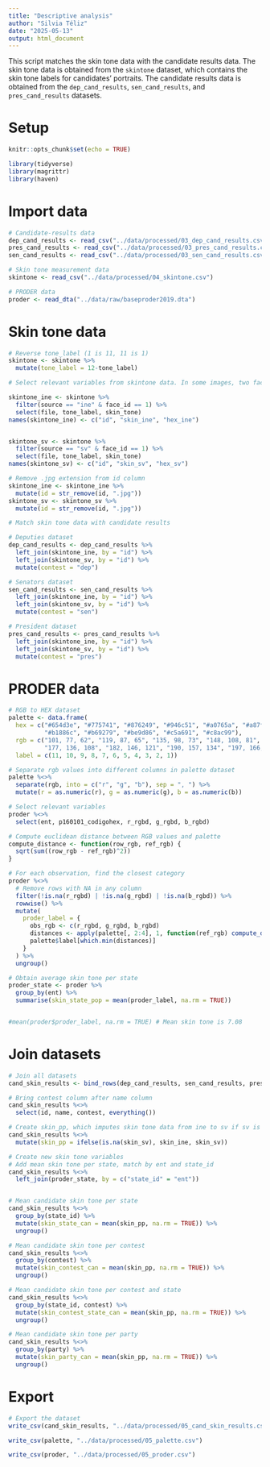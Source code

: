 ```yaml
---
title: "Descriptive analysis"
author: "Silvia Téliz"
date: "2025-05-13"
output: html_document
---
```


This script matches the skin tone data with the candidate results data. The skin tone data is obtained from the `skintone` dataset, which contains the skin tone labels for candidates' portraits. The candidate results data is obtained from the `dep_cand_results`, `sen_cand_results`, and `pres_cand_results` datasets.

# Setup

```r
knitr::opts_chunk$set(echo = TRUE)
```

```r
library(tidyverse)
library(magrittr)
library(haven)
```

# Import data

```r
# Candidate-results data
dep_cand_results <- read_csv("../data/processed/03_dep_cand_results.csv")
pres_cand_results <- read_csv("../data/processed/03_pres_cand_results.csv")
sen_cand_results <- read_csv("../data/processed/03_sen_cand_results.csv")

# Skin tone measurement data
skintone <- read_csv("../data/processed/04_skintone.csv")

# PRODER data
proder <- read_dta("../data/raw/baseproder2019.dta")

```

# Skin tone data

```r
# Reverse tone_label (1 is 11, 11 is 1)
skintone <- skintone %>%
  mutate(tone_label = 12-tone_label)

# Select relevant variables from skintone data. In some images, two faces were detected. We select the one with the highest confidence score.

skintone_ine <- skintone %>%
  filter(source == "ine" & face_id == 1) %>%
  select(file, tone_label, skin_tone)
names(skintone_ine) <- c("id", "skin_ine", "hex_ine")


skintone_sv <- skintone %>%
  filter(source == "sv" & face_id == 1) %>%
  select(file, tone_label, skin_tone)
names(skintone_sv) <- c("id", "skin_sv", "hex_sv")

# Remove .jpg extension from id column
skintone_ine <- skintone_ine %>%
  mutate(id = str_remove(id, ".jpg"))
skintone_sv <- skintone_sv %>%
  mutate(id = str_remove(id, ".jpg"))

```


```r
# Match skin tone data with candidate results

# Deputies dataset
dep_cand_results <- dep_cand_results %>%
  left_join(skintone_ine, by = "id") %>%
  left_join(skintone_sv, by = "id") %>%
  mutate(contest = "dep")

# Senators dataset
sen_cand_results <- sen_cand_results %>%
  left_join(skintone_ine, by = "id") %>%
  left_join(skintone_sv, by = "id") %>%
  mutate(contest = "sen")

# President dataset
pres_cand_results <- pres_cand_results %>%
  left_join(skintone_ine, by = "id") %>%
  left_join(skintone_sv, by = "id") %>%
  mutate(contest = "pres")

```

# PRODER data
```r
# RGB to HEX dataset
palette <- data.frame(
  hex = c("#654d3e", "#775741", "#876249", "#946c51", "#a0765a", "#a87f64", 
          "#b1886c", "#b69279", "#be9d86", "#c5a691", "#c8ac99"),
  rgb = c("101, 77, 62", "119, 87, 65", "135, 98, 73", "148, 108, 81", "160, 118, 90", "168, 127, 100", 
          "177, 136, 108", "182, 146, 121", "190, 157, 134", "197, 166, 145", "200, 172, 153"),
  label = c(11, 10, 9, 8, 7, 6, 5, 4, 3, 2, 1))

# Separate rgb values into different columns in palette dataset
palette %<>%
  separate(rgb, into = c("r", "g", "b"), sep = ", ") %>%
  mutate(r = as.numeric(r), g = as.numeric(g), b = as.numeric(b))

# Select relevant variables
proder %<>%
  select(ent, p160101_codigohex, r_rgbd, g_rgbd, b_rgbd)

# Compute euclidean distance between RGB values and palette
compute_distance <- function(row_rgb, ref_rgb) {
  sqrt(sum((row_rgb - ref_rgb)^2))
}

# For each observation, find the closest category
proder %<>%
  # Remove rows with NA in any column
  filter(!is.na(r_rgbd) | !is.na(g_rgbd) | !is.na(b_rgbd)) %>%
  rowwise() %>%
  mutate(
    proder_label = {
      obs_rgb <- c(r_rgbd, g_rgbd, b_rgbd)
      distances <- apply(palette[, 2:4], 1, function(ref_rgb) compute_distance(obs_rgb, ref_rgb))
      palette$label[which.min(distances)]
    }
  ) %>%
  ungroup()

# Obtain average skin tone per state
proder_state <- proder %>%
  group_by(ent) %>%
  summarise(skin_state_pop = mean(proder_label, na.rm = TRUE))


#mean(proder$proder_label, na.rm = TRUE) # Mean skin tone is 7.08

```


# Join datasets

```r
# Join all datasets
cand_skin_results <- bind_rows(dep_cand_results, sen_cand_results, pres_cand_results)

# Bring contest column after name column
cand_skin_results %<>%
  select(id, name, contest, everything())

```


```r

# Create skin_pp, which imputes skin tone data from ine to sv if sv is absent.
cand_skin_results %<>%
  mutate(skin_pp = ifelse(is.na(skin_sv), skin_ine, skin_sv))

# Create new skin tone variables
# Add mean skin tone per state, match by ent and state_id
cand_skin_results %<>%
  left_join(proder_state, by = c("state_id" = "ent"))


# Mean candidate skin tone per state
cand_skin_results %<>%
  group_by(state_id) %>%
  mutate(skin_state_can = mean(skin_pp, na.rm = TRUE)) %>%
  ungroup()

# Mean candidate skin tone per contest
cand_skin_results %<>%
  group_by(contest) %>%
  mutate(skin_contest_can = mean(skin_pp, na.rm = TRUE)) %>%
  ungroup()

# Mean candidate skin tone per contest and state
cand_skin_results %<>%
  group_by(state_id, contest) %>%
  mutate(skin_contest_state_can = mean(skin_pp, na.rm = TRUE)) %>%
  ungroup()

# Mean candidate skin tone per party
cand_skin_results %<>%
  group_by(party) %>%
  mutate(skin_party_can = mean(skin_pp, na.rm = TRUE)) %>%
  ungroup()


```


# Export

```r
# Export the dataset
write_csv(cand_skin_results, "../data/processed/05_cand_skin_results.csv")

write_csv(palette, "../data/processed/05_palette.csv")

write_csv(proder, "../data/processed/05_proder.csv")

```


